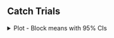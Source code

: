 ## Catch Trials

<!-- Catch Trial Plot -->

<details>
  <summary>
  Plot - Block means with 95% CIs
  </summary>
  
<br>
  
```r
source('r-scripts/exp-1b/choice-trials/catch_plot.R')
include_graphics(
  file.path(main_dir, "plots/exp-1b/choice-trials/catch_results.svg")
)
```

</details> 
